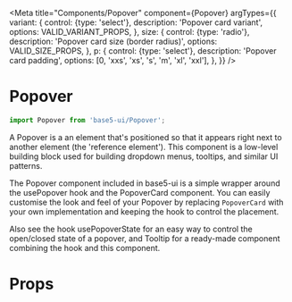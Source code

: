 

<Meta
	title="Components/Popover"
	component={Popover}
	argTypes={{
		variant: {
			control: {type: 'select'},
			description: 'Popover card variant',
			options: VALID_VARIANT_PROPS,
		},
		size: {
			control: {type: 'radio'},
			description: 'Popover card size (border radius)',
			options: VALID_SIZE_PROPS,
		},
		p: {
			control: {type: 'select'},
			description: 'Popover card padding',
			options: [0, 'xxs', 'xs', 's', 'm', 'xl', 'xxl'],
		},
	}}
/>

# Popover

```jsx
import Popover from 'base5-ui/Popover';
```

A Popover is a an element that's positioned so that it appears right next to another element (the 'reference element'). This component is a low-level building block used for building dropdown menus, tooltips, and similar UI patterns.

The Popover component included in base5-ui is a simple wrapper around the <LinkTo kind="Hooks/usePopover">usePopover</LinkTo> hook and the <LinkTo kind="Components/PopoverCard">PopoverCard</LinkTo> component. You can easily customise the look and feel of your Popover by replacing `PopoverCard` with your own implementation and keeping the hook to control the placement.

Also see the hook <LinkTo kind="Hooks/usePopoverState">usePopoverState</LinkTo> for an easy way to control the open/closed state of a popover, and <LinkTo kind="Components/Tooltip">Tooltip</LinkTo> for a ready-made component combining the hook and this component.

<Canvas>
	<Story
		name="Popover"
		args={{
			isOpen: true,
			placement: 'bottom',
			p: 's',
			variant: 'inverted',
			content:
				"I'm a popover. I'll always stick to my reference element!",
			children: popover => (
				<Text ref={popover.ref}>I'm a reference element</Text>
			),
		}}
	>
		{props => (
			<Box textAlign="center">
				<Popover {...props} />
			</Box>
		)}
	</Story>
</Canvas>

# Props

<ArgsTable story="Popover" />

